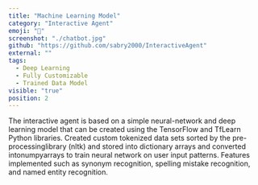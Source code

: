 ```yaml
---
title: "Machine Learning Model"
category: "Interactive Agent"
emoji: "🤖"
screenshot: "./chatbot.jpg"
github: "https://github.com/sabry2000/InteractiveAgent"
external: ""
tags:
  - Deep Learning
  - Fully Customizable
  - Trained Data Model
visible: "true"
position: 2
---
```


The interactive agent is based on a simple neural-network and deep learning model that can be created using the TensorFlow and TfLearn Python libraries. Created custom tokenized data sets sorted by the pre-processinglibrary (nltk) and stored into dictionary arrays and converted intonumpyarrays to train neural network on user input patterns. Features implemented such as synonym recognition, spelling mistake recognition, and named entity recognition. 